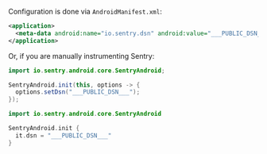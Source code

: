 Configuration is done via `AndroidManifest.xml`:

```xml {filename:AndroidManifest.xml}
<application>
  <meta-data android:name="io.sentry.dsn" android:value="___PUBLIC_DSN___" />
</application>
```

Or, if you are manually instrumenting Sentry:

```java
import io.sentry.android.core.SentryAndroid;

SentryAndroid.init(this, options -> {
  options.setDsn("___PUBLIC_DSN___");
});
```

```kotlin
import io.sentry.android.core.SentryAndroid

SentryAndroid.init {
  it.dsn = "___PUBLIC_DSN___"
}
```
